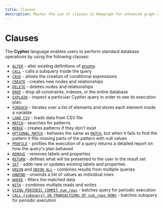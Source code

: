 ```yaml
---
title: Clauses
description: Master the use of clauses in Memgraph for enhanced graph computing. A comprehensive guide designed to make the complex simple.
---
```


# Clauses

The **Cypher** language enables users to perform standard database operations by
using the following clauses:

  * [`ALTER`](/querying/clauses/alter) - alter existing definitions of [enums](/fundamentals/data-types#enums)
  * [`CALL`](/querying/clauses/call) - calls a subquery inside the query
  * [`CASE`](/querying/clauses/case) - allows the creation of conditional expressions
  * [`CREATE`](/querying/clauses/create) - creates new nodes and relationships
  * [`DELETE`](/querying/clauses/delete) - deletes nodes and relationships
  * [`DROP`](/querying/clauses/drop) - drop all constraints, indexes, or the entire database 
  * [`EXPLAIN`](/querying/clauses/explain) - inspect a particular Cypher query in order to see its execution plan.
  * [`FOREACH`](/querying/clauses/foreach) - iterates over a list of elements and stores each element inside a variable
  * [`LOAD CSV`](/data-migration/csv) - loads data from CSV file
  * [`MATCH`](/querying/clauses/match) - searches for patterns
  * [`MERGE`](/querying/clauses/merge) - creates patterns if they don't exist
  * [`OPTIONAL MATCH`](/querying/clauses/optional-match) - behaves the same as [`MATCH`](/querying/clauses/match), but when it fails to find the pattern it fills missing parts of the pattern with null values
  * [`PROFILE`](/querying/clauses/profile) - profiles the execution of a query returns a detailed report on how the query's plan behaved
  * [`REMOVE`](/querying/clauses/remove) - removes labels and properties
  * [`RETURN`](/querying/clauses/return) - defines what will be presented to the user in the result set
  * [`SET`](/querying/clauses/set) - adds new or updates existing labels and properties
  * [`UNION`](/querying/clauses/union) and [`UNION ALL`](/querying/clauses/union) - combines results from multiple queries
  * [`UNWIND`](/querying/clauses/unwind) - unwinds a list of values as individual rows
  * [`WHERE`](/querying/clauses/where) - filters the matched data
  * [`WITH`](/querying/clauses/with) - combines multiple reads and writes
  * [`USING PERIODIC COMMIT num_rows`](/querying/read-and-modify-data#periodic-commit) - batches query for periodic execution
  * [`CALL {subquery} IN TRANSACTIONS OF num_rows ROWS`](/querying/read-and-modify-data#call-subqueries-in-transactions) - batches subquery for periodic execution
